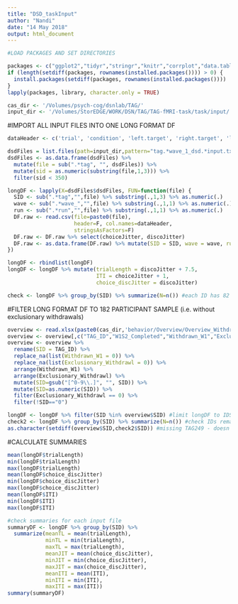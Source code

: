 ```yaml
---
title: "DSD_taskInput"
author: "Nandi"
date: "14 May 2018"
output: html_document
---
```


```r
#LOAD PACKAGES AND SET DIRECTORIES

packages <- c("ggplot2","tidyr","stringr","knitr","corrplot","data.table","readxl","gridExtra","dplyr", "psych","kableExtra","lavaan","xlsx")
if (length(setdiff(packages, rownames(installed.packages()))) > 0) {
  install.packages(setdiff(packages, rownames(installed.packages())))  
}
lapply(packages, library, character.only = TRUE)

cas_dir <- '/Volumes/psych-cog/dsnlab/TAG/'
input_dir <- '/Volumes/StorEDGE/WORK/DSN/TAG/TAG-fMRI-task/task/input/'
```

#IMPORT ALL INPUT FILES INTO ONE LONG FORMAT DF
```r
dataHeader <- c('trial', 'condition', 'left.target', 'right.target', 'left.coin', 'right.coin','choiceJitter', 'discoJitter','statement')

dsdFiles = list.files(path=input_dir,pattern="tag.*wave_1_dsd.*input.txt",full.names=T,recursive=T)
dsdFiles <- as.data.frame(dsdFiles) %>% 
  mutate(file = sub(".*tag", "", dsdFiles)) %>% 
  mutate(sid = as.numeric(substring(file,1,3))) %>%
  filter(sid < 350)

longDF <- lapply(X=dsdFiles$dsdFiles, FUN=function(file) {
  SID <- sub(".*tag","",file) %>% substring(.,1,3) %>% as.numeric(.)
  wave <- sub(".*wave_","",file) %>% substring(.,1,1) %>% as.numeric(.)
  run <- sub(".*run","",file) %>% substring(.,1,1) %>% as.numeric(.)
  DF.raw <- read.csv(file=paste0(file),
                     header=F, col.names=dataHeader,
                     stringsAsFactors=F) 
  DF.raw <- DF.raw %>% select(choiceJitter, discoJitter) 
  DF.raw <- as.data.frame(DF.raw) %>% mutate(SID = SID, wave = wave, run = run)
})

longDF <- rbindlist(longDF)
longDF <- longDF %>% mutate(trialLength = discoJitter + 7.5,
                            ITI = choiceJitter + 1,
                            choice_discJitter = discoJitter)

check <- longDF %>% group_by(SID) %>% summarize(N=n()) #each ID has 82 trials, as expected
```

#FILTER LONG FORMAT DF TO 182 PARTICIPANT SAMPLE (i.e. without exclusionary withdrawals)
```r
overview <- read.xlsx(paste0(cas_dir,'behavior/Overview/Overview_Withdrawn_Completed/TAG_Overview_Doc.xlsx'),1)
overview <- overview[,c("TAG_ID","W1S2_Completed","Withdrawn_W1","Exclusionary_Withdrawl")]
overview <- overview %>% 
  rename(SID = TAG_ID) %>%
  replace_na(list(Withdrawn_W1 = 0)) %>%
  replace_na(list(Exclusionary_Withdrawl = 0)) %>%
  arrange(Withdrawn_W1) %>%
  arrange(Exclusionary_Withdrawl) %>% 
  mutate(SID=gsub("[^0-9\\.]", "", SID)) %>%
  mutate(SID=as.numeric(SID)) %>%
  filter(Exclusionary_Withdrawl == 0) %>%
  filter(!SID=="0")

longDF <- longDF %>% filter(SID %in% overview$SID) #limit longDF to IDS in overview
check2 <- longDF %>% group_by(SID) %>% summarize(N=n()) #check IDs remaining in longDF... figure out one missing ID in longDF (n=181, whereas overview n=182)
as.character(setdiff(overview$SID,check2$SID)) #missing TAG249 - doesn't matter as they withdrew at W1.
```

#CALCULATE SUMMARIES
```r
mean(longDF$trialLength)
min(longDF$trialLength) 
max(longDF$trialLength)
mean(longDF$choice_discJitter)
min(longDF$choice_discJitter) 
max(longDF$choice_discJitter)
mean(longDF$ITI)
min(longDF$ITI) 
max(longDF$ITI)

#check summaries for each input file
summaryDF <- longDF %>% group_by(SID) %>% 
  summarize(meanTL = mean(trialLength),
            minTL = min(trialLength),
            maxTL = max(trialLength),
            meanJIT = mean(choice_discJitter),
            minJIT = min(choice_discJitter),
            maxJIT = max(choice_discJitter),
            meanITI = mean(ITI),
            minITI = min(ITI),
            maxITI = max(ITI)) 
summary(summaryDF)
```


